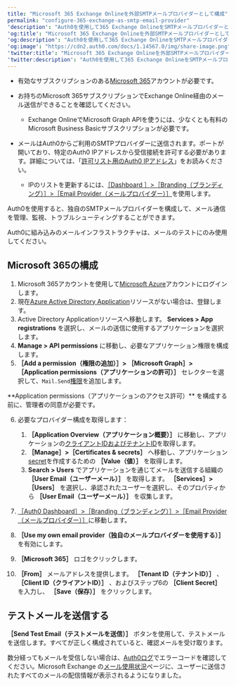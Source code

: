 ```yaml
---
title: "Microsoft 365 Exchange Onlineを外部SMTPメールプロバイダーとして構成"
permalink: "configure-365-exchange-as-smtp-email-provider"
'description': "Auth0を使用して365 Exchange OnlineをSMTPメールプロバイダーとして構成する方法について説明します。"
'og:title': "Microsoft 365 Exchange Onlineを外部SMTPメールプロバイダーとして構成"
'og:description': "Auth0を使用して365 Exchange OnlineをSMTPメールプロバイダーとして構成する方法について説明します。"
'og:image': "https://cdn2.auth0.com/docs/1.14567.0/img/share-image.png"
'twitter:title': "Microsoft 365 Exchange Onlineを外部SMTPメールプロバイダーとして構成"
'twitter:description': "Auth0を使用して365 Exchange OnlineをSMTPメールプロバイダーとして構成する方法について説明します。"
---
```


<Card title="始める前に">

* 有効なサブスクリプションのある[Microsoft 365](https://www.microsoft.com/en-us/microsoft-365)アカウントが必要です。
* お持ちのMicrosoft 365サブスクリプションでExchange Online経由のメール送信ができることを確認してください。

  + Exchange OnlineでMicrosoft Graph APIを使うには、少なくとも有料のMicrosoft Business Basicサブスクリプションが必要です。
* メールはAuth0からご利用のSMTPプロバイダーに送信されます。ポートが開いており、特定のAuth0 IPアドレスから受信接続を許可する必要があります。詳細については、「[許可リスト用のAuth0 IPアドレス](/ja-jp/secure/security-guidance/data-security/allowlist)」をお読みください。

  + IPのリストを更新するには、[［Dashboard ］>［Branding（ブランディング）］>［Email Provider（メールプロバイダー）］](https://manage.auth0.com/#/branding/email_provider)を使用します。

</Card>

Auth0を使用すると、独自のSMTPメールプロバイダーを構成して、メール通信を管理、監視、トラブルシューティングすることができます。

<Warning>

Auth0に組み込みのメールインフラストラクチャは、メールのテストにのみ使用してください。

</Warning>

## Microsoft 365の構成

1. Microsoft 365アカウントを使用して[Microsoft Azure](https://azure.microsoft.com/)アカウントにログインします。
2. 現在[Azure Active Directory Application](https://learn.microsoft.com/en-us/azure/healthcare-apis/register-application)リソースがない場合は、登録します。
3. Active Directory Applicationリソースへ移動します。 **Services > App registrations** を選択し、メールの送信に使用するアプリケーションを選択します。
4. **Manage > API permissions** に移動し、必要なアプリケーション権限を構成します。
5. **［Add a permission（権限の追加）］> ［Microsoft Graph］> ［Application permissions（アプリケーションの許可）］** セレクターを選択して、`Mail.Send`[権限](https://learn.microsoft.com/en-us/azure/healthcare-apis/register-application#api-permissions)を追加します。

<Callout icon="file-lines" color="#0EA5E9" iconType="regular">
  **Application permissions（アプリケーションのアクセス許可）** を構成する前に、管理者の同意が必要です。
</Callout>

6. 必要なプロバイダー構成を取得します：

   1. **［Application Overview（アプリケーション概要）］** に移動し、アプリケーションの[クライアントIDおよびテナントID](https://learn.microsoft.com/en-us/azure/healthcare-apis/register-application#application-id-client-id)を取得します。
   2. **［Manage］>［Certificates & secrets］** へ移動し、アプリケーション[secret](https://learn.microsoft.com/en-us/azure/healthcare-apis/register-application#certificates--secrets)を作成するための **［Value（値）］** を取得します。
   3. **Search > Users** でアプリケーションを通じてメールを送信する組織の **［User Email（ユーザーメール）］** を取得します。 **［Services］>［Users］** を選択し、承認されたユーザーを選択し、そのプロパティから **［User Email（ユーザーメール）］** を収集します。
7. [［Auth0 Dashboard］>［Branding（ブランディング）］>［Email Provider（メールプロバイダー）］](https://manage.auth0.com/#/branding/email_provider)に移動します。
8. **［Use my own email provider（独自のメールプロバイダーを使用する）］** を有効にします。
9. **［Microsoft 365］** ロゴをクリックします。
10. **［From］** メールアドレスを提供します。 **［Tenant ID（テナントID）］** 、 **［Client ID（クライアントID）］** 、およびステップ6の **［Client Secret］** を入力し、 **［Save（保存）］** をクリックします。

## テストメールを送信する

**［Send Test Email（テストメールを送信）］** ボタンを使用して、テストメールを送信します。すべてが正しく構成されていると、確認メールを受け取ります。

数分経ってもメールを受信しない場合は、[Auth0ログ](https://manage.auth0.com/#/logs)でエラーコードを確認してください。Microsoft Exchange の[メール使用状況](https://admin.microsoft.com/#/reportsUsage/EmailActivity)ページに、ユーザーに送信されたすべてのメールの配信情報が表示されるようになりました。